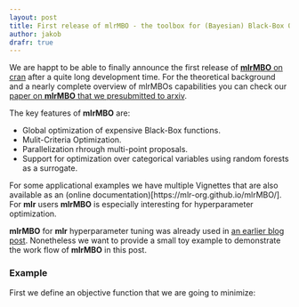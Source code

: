 ```yaml
---
layout: post
title: First release of mlrMBO - the toolbox for (Bayesian) Black-Box Optimization
author: jakob
drafr: true
---
```


We are happt to be able to finally announce the first release of [**mlrMBO** on cran](https://cran.r-project.org/package=mlrMBO) after a quite long development time.
For the theoretical background and a nearly complete overview of mlrMBOs capabilities you can check our [paper on **mlrMBO** that we presubmitted to arxiv](https://arxiv.org/abs/1703.03373).

The key features of **mlrMBO** are:

* Global optimization of expensive Black-Box functions.
* Mulit-Criteria Optimization.
* Parallelization rhrough multi-point proposals.
* Support for optimization over categorical variables using random forests as a surrogate.

For some applicational examples we have multiple Vignettes that are also available as an (online documentation)[https://mlr-org.github.io/mlrMBO/].
For **mlr** users **mlrMBO** is especially interesting for hyperparameter optimization.

<!-- more -->

**mlrMBO** for **mlr** hyperparameter tuning was already used in [an earlier blog post](How-to-win-a-drone-in-20-lines-of-R-code). 
Nonetheless we want to provide a small toy example to demonstrate the work flow of **mlrMBO** in this post.

### Example

First we define an objective function that we are going to minimize:

```r

```




